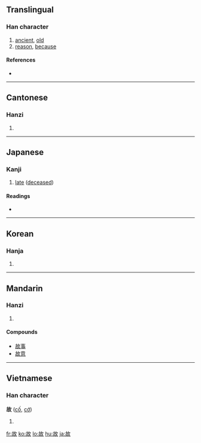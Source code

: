 ==Translingual==

===Han character===
{{Han char|rn=66|rad=攴|as=05|sn=9|four=4864<sub>0</sub>|canj=十口人大 (JROK)}}

# [[ancient]], [[old]]
# [[reason]], [[because]]

====References====
* {{Han ref|kx=0469.250|dkj=13161|dj=0820.050|hdz=21453.050|uh=6545|ud=25925|bh=AC47|bd=44103}}

----

==Cantonese==

===Hanzi===
{{yue-hanzi|jyut=|y=gu3}}

# {{defn|Cantonese}}

----

==Japanese==

===Kanji===
{{ja-kanji|grade=5|rs=攴05}}

# [[dead|late]] ([[deceased]])

====Readings====
* {{ja-readings|on=[[こ]] (ko)|kun=[[ゆえ]] (yue), [[こと]] (koto), [[ことさらに]] (kotosarani)}}

----

==Korean==

===Hanja===
{{ko-hanja|hangeul=고|eumhun=|rv=go|mr=ko|y=ko}}

# {{defn|Korean}}

----

==Mandarin==

===Hanzi===
{{cmn-hanzi|pin=[[gǔ]] ([[gu3]]), [[gù]] ([[gu4]])|wg=ku<sup>3</sup>, ku<sup>4</sup>}}

# {{defn|Mandarin}}

====Compounds====
* [[故事]]
* [[故意]]

----

==Vietnamese==

===Han character===
'''故''' ([[cố]], [[cớ]])

# {{defn|Vietnamese}}

[[fr:故]]
[[ko:故]]
[[lo:故]]
[[hu:故]]
[[ja:故]]